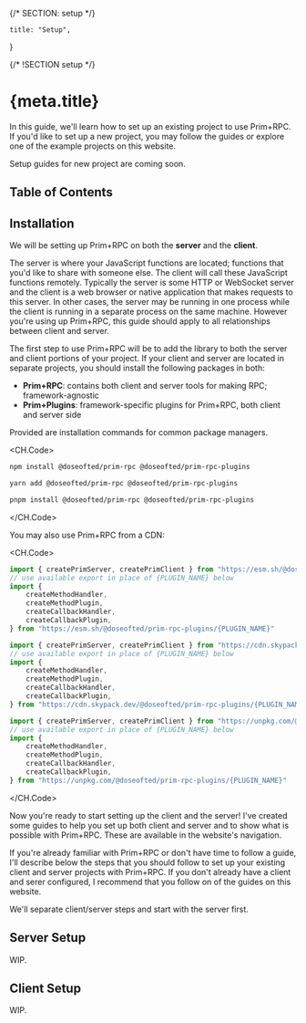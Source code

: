{/* SECTION: setup */}

	title: "Setup",
}

{/* !SECTION setup */}

# {meta.title}

In this guide, we'll learn how to set up an existing project to use Prim+RPC. If you'd like to set up a new project, you
may follow the guides or explore one of the example projects on this website.

<Alert icon="carbon:warning" type="alert-warning">

Setup guides for new project are coming soon.

</Alert>

## Table of Contents

## Installation

We will be setting up Prim+RPC on both the **server** and the **client**.

The server is where your JavaScript functions are located; functions that you'd like to share with someone else. The
client will call these JavaScript functions remotely. Typically the server is some HTTP or WebSocket server and the
client is a web browser or native application that makes requests to this server. In other cases, the server may be
running in one process while the client is running in a separate process on the same machine. However you're using up
Prim+RPC, this guide should apply to all relationships between client and server.

The first step to use Prim+RPC will be to add the library to both the server and client portions of your project. If
your client and server are located in separate projects, you should install the following packages in both:

- **Prim+RPC**: contains both client and server tools for making RPC; framework-agnostic
- **Prim+Plugins**: framework-specific plugins for Prim+RPC, both client and server side

Provided are installation commands for common package managers.

<CH.Code>

```zsh npm
npm install @doseofted/prim-rpc @doseofted/prim-rpc-plugins
```

```zsh yarn
yarn add @doseofted/prim-rpc @doseofted/prim-rpc-plugins
```

```zsh pnpm
pnpm install @doseofted/prim-rpc @doseofted/prim-rpc-plugins
```

</CH.Code>

You may also use Prim+RPC from a CDN:

<CH.Code>

```ts esm.sh
import { createPrimServer, createPrimClient } from "https://esm.sh/@doseofted/prim-rpc"
// use available export in place of {PLUGIN_NAME} below
import {
	createMethodHandler,
	createMethodPlugin,
	createCallbackHandler,
	createCallbackPlugin,
} from "https://esm.sh/@doseofted/prim-rpc-plugins/{PLUGIN_NAME}"
```

```ts skypack.dev
import { createPrimServer, createPrimClient } from "https://cdn.skypack.dev/@doseofted/prim-rpc"
// use available export in place of {PLUGIN_NAME} below
import {
	createMethodHandler,
	createMethodPlugin,
	createCallbackHandler,
	createCallbackPlugin,
} from "https://cdn.skypack.dev/@doseofted/prim-rpc-plugins/{PLUGIN_NAME}"
```

```ts unpkg.com
import { createPrimServer, createPrimClient } from "https://unpkg.com/@doseofted/prim-rpc"
// use available export in place of {PLUGIN_NAME} below
import {
	createMethodHandler,
	createMethodPlugin,
	createCallbackHandler,
	createCallbackPlugin,
} from "https://unpkg.com/@doseofted/prim-rpc-plugins/{PLUGIN_NAME}"
```

</CH.Code>

Now you're ready to start setting up the client and the server! I've created some guides to help you set up both client
and server and to show what is possible with Prim+RPC. These are available in the website's navigation.

If you're already familiar with Prim+RPC or don't have time to follow a guide, I'll describe below the steps that you
should follow to set up your existing client and server projects with Prim+RPC. If you don't already have a client and
serer configured, I recommend that you follow on of the guides on this website.

We'll separate client/server steps and start with the server first.

## Server Setup

WIP.

## Client Setup

WIP.
